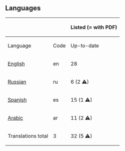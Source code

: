 == Languages ==
{| class="wikitable sortable" style="width:100%; text-align:right"
|-
! colspan="2" | &nbsp;
! colspan="2" | Listed (= with PDF)
! colspan="2" | Unlisted
|-
! Language !! Code !! Up-to-date !! Outdated !! Up-to-date (= PDF missing) !! Unfinished / very outdated
|-
| [[4training:English|English]] || en || 28 || 0 || 0 || 0 (with PDF: 0)
|-
| [[4training:Russian|Russian]] || ru || 6 (2 ⚠) || 0 || 8 || 0 (with PDF: 0)
|-
| [[4training:Spanish|Spanish]] || es || 15 (1 ⚠) || 1 || 1 || 1 (with PDF: 0)
|-
| [[4training:Arabic|Arabic]] || ar || 11 (2 ⚠) || 1 || 4 || 1 (with PDF: 3)
|-
! Translations total !! 3!! 32 (5 ⚠)!! 2 !! 13 !! 2 (with PDF: 3)
|}
